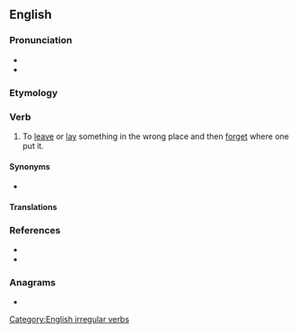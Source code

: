 ==English==

===Pronunciation===
* {{IPA|/ˈmɪsleɪ/|lang=en}}
* {{rhymes|eɪ|lang=en}}

===Etymology===
{{prefix|en|mis|lay}}

===Verb===
{{en-verb|mislays|mislaying|mislaid}}

# To [[leave]] or [[lay]] something in the wrong place and then [[forget]] where one put it.

====Synonyms====
* {{l|en|misplace}}

====Translations====
{{trans-see|to leave something in the wrong place and then forget where one put it|misplace}}

===References===
* {{R:Century 1911}}
* {{R:Webster 1913}}

===Anagrams===
* {{l|en|siamyl}}

[[Category:English irregular verbs]]